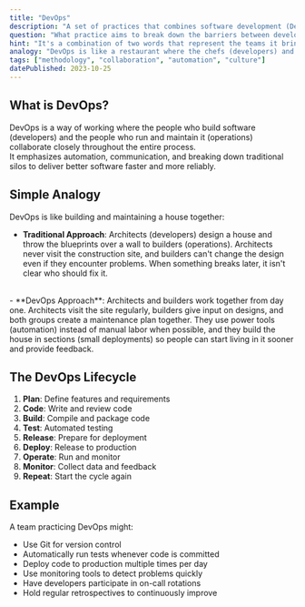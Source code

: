 ```yaml
---
title: "DevOps"
description: "A set of practices that combines software development (Dev) and IT operations (Ops) to shorten the development lifecycle while delivering features, fixes, and updates frequently and reliably."
question: "What practice aims to break down the barriers between developers and operations teams to enable faster, more reliable software delivery?"
hint: "It's a combination of two words that represent the teams it brings together."
analogy: "DevOps is like a restaurant where the chefs (developers) and waitstaff (operations) work together as one team instead of staying in separate areas. In a traditional restaurant, chefs cook food and throw it over a wall for waiters to serve, leading to problems: chefs don't know if customers like the food, and waiters can't explain cooking issues to customers. In a DevOps restaurant, chefs and waiters collaborate constantly - chefs sometimes serve food to understand customer reactions, waiters sometimes help in the kitchen to understand the cooking process, and both groups meet regularly to improve the menu and service together. This results in better food, happier customers, and fewer errors."
tags: ["methodology", "collaboration", "automation", "culture"]
datePublished: 2023-10-25
---
```


## What is DevOps?

DevOps is a way of working where the people who build software (developers) and the people who run and maintain it (operations) collaborate closely throughout the entire process.
<br/>
It emphasizes automation, communication, and breaking down traditional silos to deliver better software faster and more reliably.

## Simple Analogy

DevOps is like building and maintaining a house together:
<br/>
- **Traditional Approach**: Architects (developers) design a house and throw the blueprints over a wall to builders (operations). Architects never visit the construction site, and builders can't change the design even if they encounter problems. When something breaks later, it isn't clear who should fix it.
<br/>
- **DevOps Approach**: Architects and builders work together from day one. Architects visit the site regularly, builders give input on designs, and both groups create a maintenance plan together. They use power tools (automation) instead of manual labor when possible, and they build the house in sections (small deployments) so people can start living in it sooner and provide feedback.

## The DevOps Lifecycle

1. **Plan**: Define features and requirements
2. **Code**: Write and review code
3. **Build**: Compile and package code
4. **Test**: Automated testing
5. **Release**: Prepare for deployment
6. **Deploy**: Release to production
7. **Operate**: Run and monitor
8. **Monitor**: Collect data and feedback
9. **Repeat**: Start the cycle again


## Example

A team practicing DevOps might:
- Use Git for version control
- Automatically run tests whenever code is committed
- Deploy code to production multiple times per day
- Use monitoring tools to detect problems quickly
- Have developers participate in on-call rotations
- Hold regular retrospectives to continuously improve
